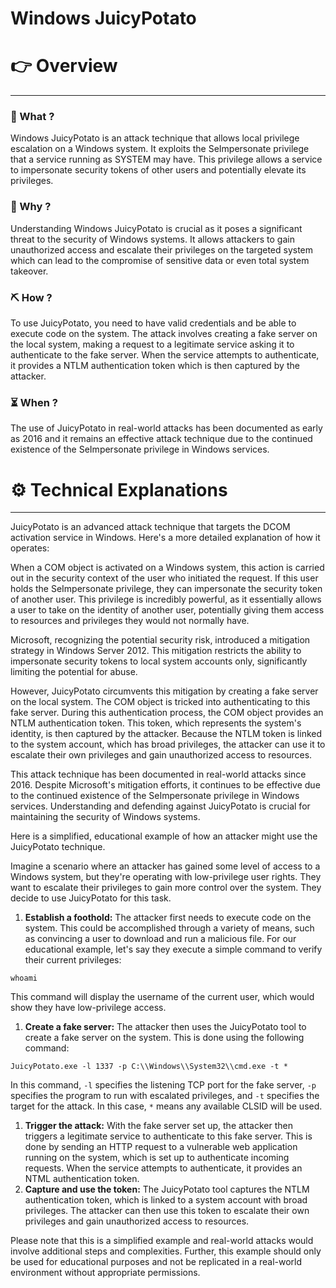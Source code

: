 # Windows JuicyPotato


# 👉 Overview

---

### 👀 What ?

Windows JuicyPotato is an attack technique that allows local privilege escalation on a Windows system. It exploits the SeImpersonate privilege that a service running as SYSTEM may have. This privilege allows a service to impersonate security tokens of other users and potentially elevate its privileges.


### 🧐 Why ?

Understanding Windows JuicyPotato is crucial as it poses a significant threat to the security of Windows systems. It allows attackers to gain unauthorized access and escalate their privileges on the targeted system which can lead to the compromise of sensitive data or even total system takeover.


### ⛏️ How ?

To use JuicyPotato, you need to have valid credentials and be able to execute code on the system. The attack involves creating a fake server on the local system, making a request to a legitimate service asking it to authenticate to the fake server. When the service attempts to authenticate, it provides a NTLM authentication token which is then captured by the attacker.


### ⏳ When ?

The use of JuicyPotato in real-world attacks has been documented as early as 2016 and it remains an effective attack technique due to the continued existence of the SeImpersonate privilege in Windows services.


# ⚙️ Technical Explanations

---

JuicyPotato is an advanced attack technique that targets the DCOM activation service in Windows. Here's a more detailed explanation of how it operates:

When a COM object is activated on a Windows system, this action is carried out in the security context of the user who initiated the request. If this user holds the SeImpersonate privilege, they can impersonate the security token of another user. This privilege is incredibly powerful, as it essentially allows a user to take on the identity of another user, potentially giving them access to resources and privileges they would not normally have.

Microsoft, recognizing the potential security risk, introduced a mitigation strategy in Windows Server 2012. This mitigation restricts the ability to impersonate security tokens to local system accounts only, significantly limiting the potential for abuse.

However, JuicyPotato circumvents this mitigation by creating a fake server on the local system. The COM object is tricked into authenticating to this fake server. During this authentication process, the COM object provides an NTLM authentication token. This token, which represents the system's identity, is then captured by the attacker. Because the NTLM token is linked to the system account, which has broad privileges, the attacker can use it to escalate their own privileges and gain unauthorized access to resources.

This attack technique has been documented in real-world attacks since 2016. Despite Microsoft's mitigation efforts, it continues to be effective due to the continued existence of the SeImpersonate privilege in Windows services. Understanding and defending against JuicyPotato is crucial for maintaining the security of Windows systems.

Here is a simplified, educational example of how an attacker might use the JuicyPotato technique.

Imagine a scenario where an attacker has gained some level of access to a Windows system, but they're operating with low-privilege user rights. They want to escalate their privileges to gain more control over the system. They decide to use JuicyPotato for this task.

1. **Establish a foothold:** The attacker first needs to execute code on the system. This could be accomplished through a variety of means, such as convincing a user to download and run a malicious file. For our educational example, let's say they execute a simple command to verify their current privileges:

```
whoami

```

This command will display the username of the current user, which would show they have low-privilege access.

1. **Create a fake server:** The attacker then uses the JuicyPotato tool to create a fake server on the system. This is done using the following command:

```
JuicyPotato.exe -l 1337 -p C:\\Windows\\System32\\cmd.exe -t *

```

In this command, `-l` specifies the listening TCP port for the fake server, `-p` specifies the program to run with escalated privileges, and `-t` specifies the target for the attack. In this case, `*` means any available CLSID will be used.

1. **Trigger the attack:** With the fake server set up, the attacker then triggers a legitimate service to authenticate to this fake server. This is done by sending an HTTP request to a vulnerable web application running on the system, which is set up to authenticate incoming requests. When the service attempts to authenticate, it provides an NTML authentication token.
2. **Capture and use the token:** The JuicyPotato tool captures the NTLM authentication token, which is linked to a system account with broad privileges. The attacker can then use this token to escalate their own privileges and gain unauthorized access to resources.

Please note that this is a simplified example and real-world attacks would involve additional steps and complexities. Further, this example should only be used for educational purposes and not be replicated in a real-world environment without appropriate permissions.
